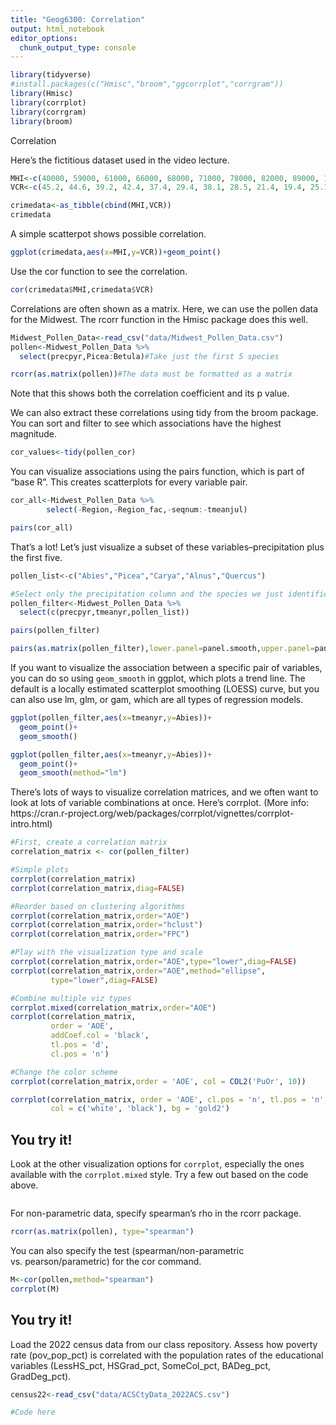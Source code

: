 ```yaml
---
title: "Geog6300: Correlation"
output: html_notebook
editor_options: 
  chunk_output_type: console
---
```


```r
library(tidyverse)
#install.packages(c("Hmisc","broom","ggcorrplot","corrgram"))
library(Hmisc)
library(corrplot)
library(corrgram)
library(broom)
```


Correlation

Here's the fictitious dataset used in the video lecture.
```r
MHI<-c(40000, 59000, 61000, 66000, 68000, 71000, 78000, 82000, 89000, 103000, 104000,113000, 129000, 141000,156000)
VCR<-c(45.2, 44.6, 39.2, 42.4, 37.4, 29.4, 38.1, 28.5, 21.4, 19.4, 25.1, 28.5, 22.5, 17.3, 13.5)

crimedata<-as_tibble(cbind(MHI,VCR))
crimedata
```

A simple scatterpot shows possible correlation.

```r
ggplot(crimedata,aes(x=MHI,y=VCR))+geom_point()
```

Use the cor function to see the correlation.

```r
cor(crimedata$MHI,crimedata$VCR)
```

Correlations are often shown as a matrix. Here, we can use the pollen data for the Midwest. The rcorr function in the Hmisc package does this well.

```r
Midwest_Pollen_Data<-read_csv("data/Midwest_Pollen_Data.csv")
pollen<-Midwest_Pollen_Data %>%
  select(precpyr,Picea:Betula)#Take just the first 5 species

rcorr(as.matrix(pollen))#The data must be formatted as a matrix
```

Note that this shows both the correlation coefficient and its p value.

We can also extract these correlations using tidy from the broom package. You can sort and filter to see which associations have the highest magnitude.

```r
cor_values<-tidy(pollen_cor)
```

You can visualize associations using the pairs function, which is part of "base R". This creates scatterplots for every variable pair.

```r
cor_all<-Midwest_Pollen_Data %>% 
        select(-Region,-Region_fac,-seqnum:-tmeanjul)

pairs(cor_all)
```

That's a lot! Let's just visualize a subset of these variables--precipitation plus the first five.

```r
pollen_list<-c("Abies","Picea","Carya","Alnus","Quercus")

#Select only the precipitation column and the species we just identified
pollen_filter<-Midwest_Pollen_Data %>%
  select(c(precpyr,tmeanyr,pollen_list))

pairs(pollen_filter)

pairs(as.matrix(pollen_filter),lower.panel=panel.smooth,upper.panel=panel.ellipse)
```

If you want to visualize the association between a specific pair of variables, you can do so using `geom_smooth` in ggplot, which plots a trend line. The default is a locally estimated scatterplot smoothing (LOESS) curve, but you can also use lm, glm, or gam, which are all types of regression models.

```r
ggplot(pollen_filter,aes(x=tmeanyr,y=Abies))+
  geom_point()+
  geom_smooth()

ggplot(pollen_filter,aes(x=tmeanyr,y=Abies))+
  geom_point()+
  geom_smooth(method="lm")
```

There's lots of ways to visualize correlation matrices, and we often want to look at lots of variable combinations at once. Here's corrplot. (More info: https://cran.r-project.org/web/packages/corrplot/vignettes/corrplot-intro.html)

```r
#First, create a correlation matrix
correlation_matrix <- cor(pollen_filter)

#Simple plots
corrplot(correlation_matrix)
corrplot(correlation_matrix,diag=FALSE)

#Reorder based on clustering algorithms
corrplot(correlation_matrix,order="AOE")
corrplot(correlation_matrix,order="hclust")
corrplot(correlation_matrix,order="FPC")

#Play with the visualization type and scale
corrplot(correlation_matrix,order="AOE",type="lower",diag=FALSE)
corrplot(correlation_matrix,order="AOE",method="ellipse",
         type="lower",diag=FALSE)

#Combine multiple viz types
corrplot.mixed(correlation_matrix,order="AOE")
corrplot(correlation_matrix, 
         order = 'AOE', 
         addCoef.col = 'black', 
         tl.pos = 'd',
         cl.pos = 'n')

#Change the color scheme
corrplot(correlation_matrix,order = 'AOE', col = COL2('PuOr', 10))

corrplot(correlation_matrix, order = 'AOE', cl.pos = 'n', tl.pos = 'n',
         col = c('white', 'black'), bg = 'gold2')
```

## You try it! 
Look at the other visualization options for `corrplot`, especially the ones available with the `corrplot.mixed` style. Try a few out based on the code above.

```r

```

For non-parametric data, specify spearman's rho in the rcorr package.

```r
rcorr(as.matrix(pollen), type="spearman")
```

You can also specify the test (spearman/non-parametric vs. pearson/parametric) for the cor command.
```r
M<-cor(pollen,method="spearman")
corrplot(M)
```


## You try it!
Load the 2022 census data from our class repository. Assess how poverty rate (pov_pop_pct) is correlated with the population rates of the educational variables (LessHS_pct, HSGrad_pct, SomeCol_pct, BADeg_pct, GradDeg_pct).

```r
census22<-read_csv("data/ACSCtyData_2022ACS.csv")
```

```r
#Code here
```
